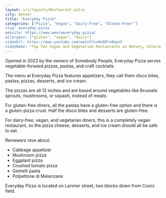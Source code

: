 ```yaml
---
layout: src/layouts/Restaurant.astro
city: denver
title: "Everyday Pizza"
categories: ["Pizza", "Vegan", "Dairy-Free", "Gluten-Free""]
slug: everyday-pizza
website: https://www.weareeveryday.pizza/
allergens: ["gluten", "vegan", "dairy"]
videoUrl: https://www.youtube.com/watch?v=HobDYv0mynY
videoName: "Top Ten Vegan and Vegetarian Restaurants in Denver, Colorado"
---
```


Opened in 2022 by the owners of Somebody People, Everyday Pizza serves vegetable-forward pizzas, pastas, and craft cocktails.

The menu at Everyday Pizza features appetizers, they call them disco bites, pastas, pizzas, desserts, and ice cream.

The pizzas are all 12 inches and are based around vegetables like Brussels sprouts, mushrooms, or squash, instead of meats.

For gluten-free diners, all the pastas have a gluten-free option and there is a gluten-pizza crust. Half the disco bites and desserts are gluten-free.

For dairy-free, vegan, and vegetarian diners, this is a completely vegan restaurant, so the pizza cheese, desserts, and ice cream should all be safe to eat.

Reviewers rave about:
* Cabbage appetizer
* Mushroom pizza
* Eggplant pizza
* Crushed tomato pizza
* Gemelli pasta
* Polpettone di Melanzane

Everyday Pizza is located on Larimer street, two blocks down from Coors field.
